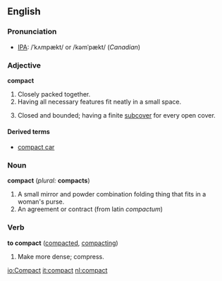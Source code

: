 {{wikipedia}}
==English==
===Pronunciation===
*[[w:IPA|IPA]]: /ˈkʌmpækt/ or /kəmˈpækt/ (''Canadian'')
===Adjective===
'''compact'''
#Closely packed together.
#Having all necessary features fit neatly in a small space.
#{{topology}} Closed and bounded; having a finite [[subcover]] for every open cover.

====Derived terms====
*[[compact car]]

===Noun===
'''compact'''  (''plural:'' '''compacts''')
#A small mirror and powder combination folding thing that fits in a woman's purse.
#An agreement or contract (from latin ''compactum'')

===Verb===
'''to compact''' ([[compacted]], [[compacting]])
#Make more dense; compress.

[[io:Compact]]
[[it:compact]]
[[nl:compact]]